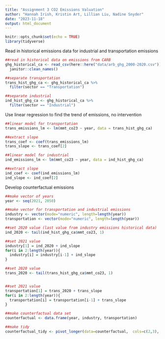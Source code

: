 ```yaml
---
title: "Assignment 3 CO2 Emissions Valuation"
author: "Hannah Irish, Kristin Art, Lillian Liu, Nadine Snyder"
date: "2023-11-18"
output: html_document
---
```


```r
knitr::opts_chunk$set(echo = TRUE)
library(tidyverse)
```

Read in historical emissions data for industrial and transportation emissions
```r

##read in historical data on emissions from CARB
ghg_historical_ca <- read_csv(here::here("data/arb_ghg_2000-2020.csv")) %>%
  janitor::clean_names()

##separate transportation
trans_hist_ghg_ca <- ghg_historical_ca %>%
  filter(sector == "Transportation")

##separate industrial
ind_hist_ghg_ca <- ghg_historical_ca %>%
  filter(sector == "Industrial")
```

Use linear regression to find the trend of emissions, no intervention
```r

##linear model for transportation
trans_emissions_lm <- lm(mmt_co23 ~ year, data = trans_hist_ghg_ca)

##extract slope
trans_coef <- coef(trans_emissions_lm)
trans_slope <- trans_coef[2] 

##linear model for industrial
ind_emissions_lm <- lm(mmt_co23 ~ year, data = ind_hist_ghg_ca)

##extract slope
ind_coef <- coef(ind_emissions_lm)
ind_slope <- ind_coef[2] 

```

Develop counterfactual emissions
```r

##make vector of years
year <- seq(2021, 2050)

##make vector for transportation and industrial emissions
industry <- vector(mode="numeric", length=length(year))
transportation <- vector(mode="numeric", length=length(year))

##set 2020 value (last value from industry emissions historical data)
ind_2020 <- tail(ind_hist_ghg_ca$mmt_co23, 1) 

##set 2021 value 
industry[1] = ind_2020 + ind_slope
for(i in 2:length(year)){
  industry[i] = industry[i-1] + ind_slope
}

##set 2020 value
trans_2020 <- tail(trans_hist_ghg_ca$mmt_co23, 1) 


##set 2021 value
transportation[1] = trans_2020 + trans_slope
for(i in 2:length(year)){
  transportation[i] = transportation[i-1] + trans_slope
}

##make counterfactual data set
counterfactual <- data.frame(year, industry, transportation)

##make tidy
counterfactual_tidy <- pivot_longer(data=counterfactual,  cols=c(2,3), names_to= "sector", values_to = "mmt_co2e")
```






